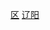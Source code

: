 {{Catnav|頁面分類|...|市辖区|辽宁市辖区}}
{{Catnav|頁面分類|...|辽宁县级行政区|辽阳区县市}}
{{Catnav|頁面分類|...|辽宁地级市|辽阳|辽阳行政区划|辽阳区县市}}
[[Category:辽阳区县市|区]]
[[Category:辽宁市辖区|辽阳]]
{{catmore|文圣区|辽阳市文圣区}}
